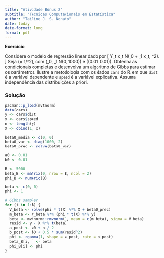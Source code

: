 ```yaml
---
title: "Atividade Bônus 2"
subtitle: "Técnicas Computacionais em Estatística"
author: "Tailine J. S. Nonato"
date: today
date-format: long
format: pdf
---
```


**Exercício**

Considere o modelo de regressão linear dado por
\[
Y_t \mid x_t \sim N(\beta_0 + \beta_1 x_t, \sigma^2).
\]
Seja \(\phi = 1/\sigma^2\), com \(\beta_0, \beta_1 \sim N(0, 1000)\) e \(\phi \sim \text{Gamma}(0.01, 0.01)\). Obtenha as condicionais completas e desenvolva um algoritmo de Gibbs para estimar os parâmetros. Ilustre a metodologia com os dados `cars` do R, em que `dist` é a variável dependente e `speed` é a variável explicativa. Assuma independência das distribuições a priori.

### Solução

```r
pacman::p_load(mvtnorm)
data(cars)
y <- cars$dist
x <- cars$speed
n <- length(y)
X <- cbind(1, x)

beta0_media <- c(0, 0)
beta0_var <- diag(1000, 2)
beta0_prec <- solve(beta0_var)

a0 <- 0.01
b0 <- 0.01

B <- 5000
beta_B <- matrix(0, nrow = B, ncol = 2)
phi_B <- numeric(B)

beta <- c(0, 0)
phi <- 1

# Gibbs sampler
for (i in 1:B) {
  V_beta <- solve(phi * t(X) %*% X + beta0_prec)
  m_beta <- V_beta %*% (phi * t(X) %*% y)
  beta <- mvtnorm::rmvnorm(1, mean = c(m_beta), sigma = V_beta)
  resid <- y - X %*% t(beta)
  a_post <- a0 + n / 2
  b_post <- b0 + 0.5 * sum(resid^2)
  phi <- rgamma(1, shape = a_post, rate = b_post)
  beta_B[i, ] <- beta
  phi_B[i] <- phi
}
```